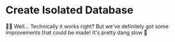 # Create Isolated Database

👨‍💼 Well... Technically it works right? But we've definitely got some
improvements that could be made! It's pretty dang slow 😬
